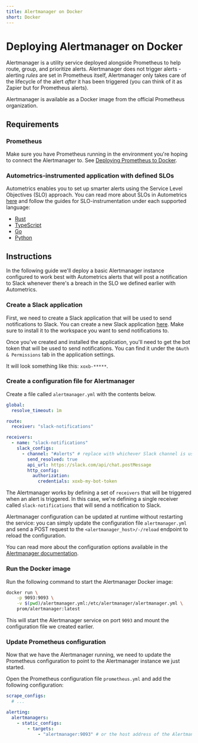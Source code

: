 ```yaml
---
title: Alertmanager on Docker
short: Docker
---
```



# Deploying Alertmanager on Docker 

Alertmanager is a utility service deployed alongside Prometheus to help route, group, and prioritize alerts. Alertmanager does not trigger alerts - alerting *rules* are set in Prometheus itself, Alertmanager only takes care of the lifecycle of the alert *after* it has been triggered (you can think of it as Zapier but for Prometheus alerts).

Alertmanager is available as a Docker image from the official Prometheus organization.

## Requirements

### Prometheus

Make sure you have Prometheus running in the environment you're hoping to connect the Alertmanager to. See [Deploying Prometheus to Docker](deploying-prometheus/docker).

### Autometrics-instrumented application with defined SLOs

Autometrics enables you to set up smarter alerts using the Service Level Objectives (SLO) approach. You can read more about SLOs in Autometrics [here](/slo) and follow the guides for SLO-instrumentation under each supported language:

- [Rust](/rust/adding-alerts-and-slos)
- [TypeScript](/typescript/adding-alerts-and-slos)
- [Go](/go/adding-alerts-and-slos)
- [Python](/python/adding-alerts-and-slos)

## Instructions

In the following guide we'll deploy a basic Alertmanager instance configured to work best with Autometrics alerts that will post a notification to Slack whenever there's a breach in the SLO we defined earlier with Autometrics.

<Steps>

### Create a Slack application

First, we need to create a Slack application that will be used to send notifications to Slack. You can create a new Slack application [here](https://api.slack.com/apps). Make sure to install it to the workspace you want to send notifications to.

Once you've created and installed the application, you'll need to get the bot token that will be used to send notifications. You can find it under the `OAuth & Permissions` tab in the application settings.

It will look something like this: `xoxb-*****`.

### Create a configuration file for Alertmanager

Create a file called `alertmanager.yml` with the contents below. 

```yaml filename="alertmanager.yml"
global:
  resolve_timeout: 1m

route:
  receiver: "slack-notifications"

receivers:
  - name: "slack-notifications"
    slack_configs:
      - channel: "#alerts" # replace with whichever Slack channel is used
        send_resolved: true
        api_url: https://slack.com/api/chat.postMessage
        http_config:
          authorization:
            credentials: xoxb-my-bot-token
```

The Alertmanager works by defining a set of `receivers` that will be triggered when an alert is triggered. In this case, we're defining a single receiver called `slack-notifications` that will send a notification to Slack.

Alertmanager configuration can be updated at runtime without restarting the service: you can simply update the configuration file `alertmanager.yml` and send a POST request to the `<alertmanager_host>/-/reload` endpoint to reload the configuration.

You can read more about the configuration options available in the [Alertmanager documentation](https://prometheus.io/docs/alerting/latest/configuration/).

### Run the Docker image

Run the following command to start the Alertmanager Docker image:

```bash
docker run \
    -p 9093:9093 \
    -v $(pwd)/alertmanager.yml:/etc/alertmanager/alertmanager.yml \
    prom/alertmanager:latest
```

This will start the Alertmanager service on port `9093` and mount the configuration file we created earlier.

### Update Prometheus configuration

Now that we have the Alertmanager running, we need to update the Prometheus configuration to point to the Alertmanager instance we just started.

Open the Prometheus configuration file `prometheus.yml` and add the following configuration:

```yaml filename="prometheus.yml"
scrape_configs:
  # ...

alerting:
  alertmanagers:
    - static_configs:
        - targets:
            - "alertmanager:9093" # or the host address of the Alertmanager instance
```

</Steps>